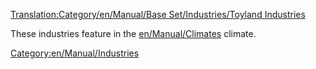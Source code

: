 [[Translation:Category/en/Manual/Base Set/Industries/Toyland Industries]]

These industries feature in the [[en/Manual/Climates]] climate.

[[Category:en/Manual/Industries]]